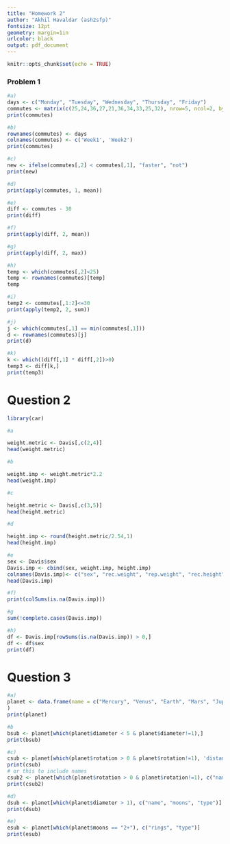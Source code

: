 ---
title: "Homework 2" 
author: "Akhil Havaldar (ash2sfp)"
fontsize: 12pt
geometry: margin=1in
urlcolor: black
output: pdf_document
---

```{r setup, include=FALSE}
knitr::opts_chunk$set(echo = TRUE)
```

### Problem 1
```{r}
#a)
days <- c("Monday", "Tuesday", "Wednesday", "Thursday", "Friday")
commutes <- matrix(c(25,24,36,27,21,36,34,33,25,32), nrow=5, ncol=2, byrow=TRUE)
print(commutes)
```


```{r}
#b)
rownames(commutes) <- days
colnames(commutes) <- c('Week1', 'Week2')
print(commutes)
```


```{r}
#c) 
new <- ifelse(commutes[,2] < commutes[,1], "faster", "not")
print(new)
```


```{r}
#d) 
print(apply(commutes, 1, mean))
```


```{r}
#e) 
diff <- commutes - 30
print(diff)
```


```{r}
#f) 
print(apply(diff, 2, mean))
```


```{r}
#g) 
print(apply(diff, 2, max))
```


```{r}
#h) 
temp <- which(commutes[,2]<25)
temp <- rownames(commutes)[temp]
temp
```


```{r}
#i) 
temp2 <- commutes[,1:2]<=30
print(apply(temp2, 2, sum))
```


```{r}
#j) 
j <- which(commutes[,1] == min(commutes[,1]))
d <- rownames(commutes)[j]
print(d)
```


```{r}
#k) 
k <- which((diff[,1] * diff[,2])>0)
temp3 <- diff[k,]
print(temp3)
```

# Question 2

```{r}
library(car)

#a

weight.metric <- Davis[,c(2,4)]
head(weight.metric)
```


```{r}
#b

weight.imp <- weight.metric*2.2
head(weight.imp)
```


```{r}
#c

height.metric <- Davis[,c(3,5)]
head(height.metric)
```


```{r}
#d

height.imp <- round(height.metric/2.54,1)
head(height.imp)
```


```{r}
#e
sex <- Davis$sex
Davis.imp <- cbind(sex, weight.imp, height.imp)
colnames(Davis.imp)<- c("sex", "rec.weight", "rep.weight", "rec.height", "rep.height")
head(Davis.imp)
```


```{r}
#f) 
print(colSums(is.na(Davis.imp)))
```


```{r}
#g
sum(!complete.cases(Davis.imp))
```


```{r}
#h) 
df <- Davis.imp[rowSums(is.na(Davis.imp)) > 0,]
df <- df$sex
print(df)
```

# Question 3
```{r}
#a) 
planet <- data.frame(name = c("Mercury", "Venus", "Earth", "Mars", "Jupiter", "Saturn", "Uranus", "Neptune"), distance = c(0.39, 0.72, 1, 1.52, 5.2, 9.54, 19.18, 30.06), type = c(rep("Terrestrial", 4), rep("Gas", 4)), diameter = c(0.382, 0.949, 1, 0.532, 11.209, 9.449, 4.007, 3.883), rotation = c(58.64, -243.02, 1, 1.03, 0.41, 0.43, -0.72, 0.67), rings = c(rep("No", 4), rep("Yes", 4)), moons = c(0, 0, 1, rep("2+", 5))
)
print(planet)
```


```{r}
#b
bsub <- planet[which(planet$diameter < 5 & planet$diameter!=1),]
print(bsub)
```


```{r}
#c) 
csub <- planet[which(planet$rotation > 0 & planet$rotation!=1), 'distance']
print(csub)
# or this to include names 
csub2 <- planet[which(planet$rotation > 0 & planet$rotation!=1), c("name",'distance')]
print(csub2)
```


```{r}
#d)
dsub <- planet[which(planet$diameter > 1), c("name", "moons", "type")]
print(dsub)
```


```{r}
#e) 
esub <- planet[which(planet$moons == "2+"), c("rings", "type")]
print(esub)
```


